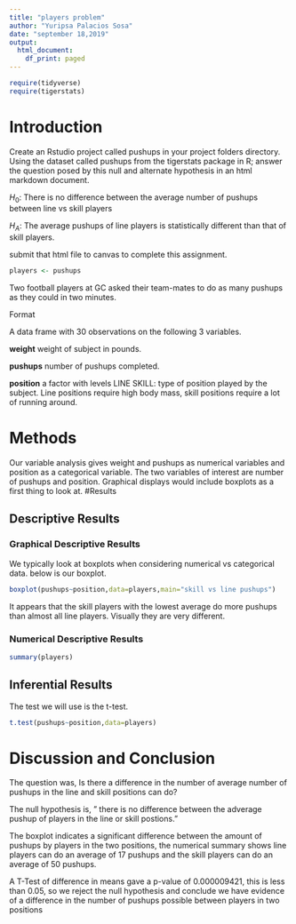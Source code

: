---
title: "players problem"
author: "Yuripsa Palacios Sosa"
date: "september 18,2019"
output:
  html_document:
    df_print: paged
---

```{r include=FALSE,echo=FALSE}

require(tidyverse)
require(tigerstats)

```

# Introduction

<!--In this section you explain what you are trying to show.  Where did the data come from?  What is the research or other question you are trying to answer?!-->

Create an Rstudio project called pushups in your project folders directory. Using the dataset called pushups from the tigerstats package in R; answer the question posed by this null and alternate hypothesis in an html markdown document.

$H_0$: There is no difference between the average number of pushups between line vs skill players

$H_A$: The average pushups of line players is statistically different than that of skill players.

submit that html file to canvas to complete this assignment.

```{r}
players <- pushups
```
Two football players at GC asked their team-mates to do as many pushups as they could in two minutes.

Format

A data frame with 30 observations on the following 3 variables.

**weight**
weight of subject in pounds.

**pushups**
number of pushups completed.

**position**
a factor with levels LINE SKILL: type of position played by the subject. Line positions require high body mass, skill positions require a lot of running around.  

# Methods

<!--Decide on your methods:  use "variable analysis" or other appropriate descriptors.  Make sure to choose at least one graphical method and at least one numerical method.!-->
  
Our variable analysis gives weight and pushups as numerical variables and position as a categorical variable.  The two variables of interest are number of pushups and position. Graphical displays would include boxplots as a first thing to look at.
#Results

<!--Divide this section into two sub-sections:  One for your descriptive  results and one for your inferential results.!-->

## Descriptive Results

### Graphical Descriptive Results

<!--Graphical results here.  Make sure to show your code.  Provide appropriate labels for axes, giving units if possible, and provide a good title for the graph, too.  Use the graphical results to describe the patterns if any that exist in the data as focused toward the research question!-->
 We typically look at boxplots when considering numerical vs categorical data.  below is our boxplot.

```{r}
boxplot(pushups~position,data=players,main="skill vs line pushups")
```
  
It appears that the skill players with the lowest average do more pushups than almost all line players. Visually they are very different.
 
### Numerical Descriptive Results

<!--Numerical results go here. Use the numerical results to describe the patterns if any that exist in the data as focused toward the research question!-->

```{r}
summary(players)
```

## Inferential Results

<!--State hypothesis clearly.  Make sure your discussion of the inferential test covers all the aspects that the test output produces, such as test statistic, p-value etc.  Make a decision about the null hypothesis, explain the assumptions on which the selected test/procedure was based, and why the chosen procedure satisfys the assumptions and is appropriate to answer the research question!-->

The test we will use is the t-test.

```{r}
t.test(pushups~position,data=players)
```
# Discussion and Conclusion


<!--Discussion and conclusion here.  If you found a relationship be sure to consider whether the relationship occurs because one of the variavbles causes the other, or whether they perhasps are related for some other reason.  Watch the chapter 6 videos from the GeorgeTown videos collection.!-->

The question was, Is there a difference in the number of average number of pushups in the line and skill positions can do?

The null hypothesis is, " there is no difference between the adverage pushup of players in the line or skill postions."

The boxplot indicates a significant difference between the amount of pushups by players in the two positions, the numerical summary shows line players can do an average of 17 pushups and the skill players can do an average of 50 pushups.

A T-Test of difference in means gave a p-value of 0.000009421, this is less than 0.05, so we reject the null hypothesis and conclude we have evidence of a difference in the number of pushups possible between players in two positions